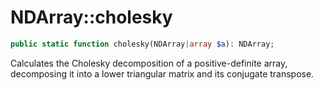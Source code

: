 # NDArray::cholesky

```php
public static function cholesky(NDArray|array $a): NDArray;
```
Calculates the Cholesky decomposition of a positive-definite array, decomposing
it into a lower triangular matrix and its conjugate transpose.

